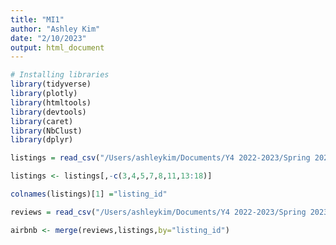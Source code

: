 ```yaml
---
title: "MI1"
author: "Ashley Kim"
date: "2/10/2023"
output: html_document
---
```

```r
# Installing libraries
library(tidyverse)
library(plotly)
library(htmltools)
library(devtools)
library(caret)
library(NbClust)
library(dplyr)
```

```r
listings = read_csv("/Users/ashleykim/Documents/Y4 2022-2023/Spring 2023/DS 4002/Data/listings.csv")

listings <- listings[,-c(3,4,5,7,8,11,13:18)]

colnames(listings)[1] ="listing_id"
```

```r
reviews = read_csv("/Users/ashleykim/Documents/Y4 2022-2023/Spring 2023/DS 4002/Data/reviews.csv")
```

```r
airbnb <- merge(reviews,listings,by="listing_id")
```

